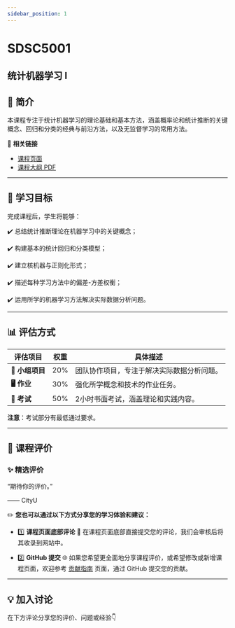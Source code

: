 ```yaml
---
sidebar_position: 1
---
```


# SDSC5001
## 统计机器学习 I

## **📘 简介**
本课程专注于统计机器学习的理论基础和基本方法，涵盖概率论和统计推断的关键概念、回归和分类的经典与前沿方法，以及无监督学习的常用方法。

🔗 **相关链接**
- [课程页面](https://www.cityu.edu.hk/catalogue/pg/202526/course/SDSC5001.htm)
- [课程大纲 PDF](https://www.cityu.edu.hk/catalogue/pg/202526/course/SDSC5001.pdf)

---

## **🎯 学习目标**

完成课程后，学生将能够：

✔️ 总结统计推断理论在机器学习中的关键概念；

✔️ 构建基本的统计回归和分类模型；

✔️ 建立核机器与正则化形式；

✔️ 描述每种学习方法中的偏差-方差权衡；

✔️ 运用所学的机器学习方法解决实际数据分析问题。

---

## **📊 评估方式**

| **评估项目**          | **权重** | **具体描述**                                                                                       |
|----------------------|---------|---------------------------------------------------------------------------------------------------|
| **📝 小组项目**        | 20%     | 团队协作项目，专注于解决实际数据分析问题。                                                        |
| **🖥️ 作业**           | 30%     | 强化所学概念和技术的作业任务。                                                                    |
| **📄 考试**            | 50%     | 2小时书面考试，涵盖理论和实践内容。                                                               |

**注意**：考试部分有最低通过要求。

---

## **💬 课程评价**

### ✨ **精选评价**
<div className={commentStyles.commentBox}>
    <p className={commentStyles.commentText}>
        “期待你的评价。”
    </p>
    <p className={commentStyles.commentAuthor}>—— CityU</p>
</div>

✏️ **您也可以通过以下方式分享您的学习体验和建议：**

- 1️⃣ **课程页面底部评论**
💬 在课程页面底部直接提交您的评论，我们会审核后将其收录到网站中。

- 2️⃣ **GitHub 提交**
🌐 如果您希望更全面地分享课程评价，或希望修改或新增课程页面，欢迎参考 [贡献指南](/contributing) 页面，通过 GitHub 提交您的贡献。



---


## **💡 加入讨论**

在下方评论分享您的评价、问题或经验👇
<Utterances />